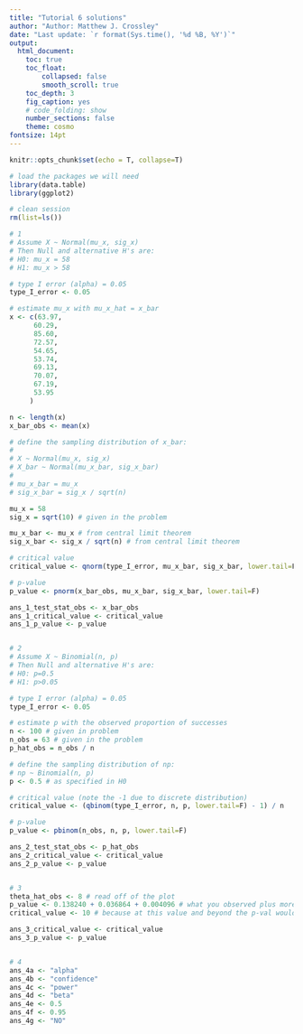 ```yaml
---
title: "Tutorial 6 solutions"
author: "Author: Matthew J. Crossley"
date: "Last update: `r format(Sys.time(), '%d %B, %Y')`"
output:
  html_document:
    toc: true
    toc_float:
        collapsed: false
        smooth_scroll: true
    toc_depth: 3
    fig_caption: yes
    # code_folding: show
    number_sections: false
    theme: cosmo
fontsize: 14pt
---
```


```r
knitr::opts_chunk$set(echo = T, collapse=T)
```

```r
# load the packages we will need
library(data.table)
library(ggplot2)

# clean session
rm(list=ls())

# 1
# Assume X ~ Normal(mu_x, sig_x)
# Then Null and alternative H's are:
# H0: mu_x = 58
# H1: mu_x > 58

# type I error (alpha) = 0.05
type_I_error <- 0.05

# estimate mu_x with mu_x_hat = x_bar
x <- c(63.97,
      60.29,
      85.60,
      72.57,
      54.65,
      53.74,
      69.13,
      70.07,
      67.19,
      53.95
     )

n <- length(x)
x_bar_obs <- mean(x)

# define the sampling distribution of x_bar:
#
# X ~ Normal(mu_x, sig_x)
# X_bar ~ Normal(mu_x_bar, sig_x_bar)
#
# mu_x_bar = mu_x
# sig_x_bar = sig_x / sqrt(n)

mu_x = 58
sig_x = sqrt(10) # given in the problem

mu_x_bar <- mu_x # from central limit theorem
sig_x_bar <- sig_x / sqrt(n) # from central limit theorem

# critical value
critical_value <- qnorm(type_I_error, mu_x_bar, sig_x_bar, lower.tail=F)

# p-value
p_value <- pnorm(x_bar_obs, mu_x_bar, sig_x_bar, lower.tail=F)

ans_1_test_stat_obs <- x_bar_obs
ans_1_critical_value <- critical_value
ans_1_p_value <- p_value


# 2
# Assume X ~ Binomial(n, p)
# Then Null and alternative H's are:
# H0: p=0.5
# H1: p>0.05

# type I error (alpha) = 0.05
type_I_error <- 0.05

# estimate p with the observed proportion of successes
n <- 100 # given in problem
n_obs = 63 # given in the problem
p_hat_obs = n_obs / n

# define the sampling distribution of np:
# np ~ Binomial(n, p)
p <- 0.5 # as specified in H0

# critical value (note the -1 due to discrete distribution)
critical_value <- (qbinom(type_I_error, n, p, lower.tail=F) - 1) / n

# p-value
p_value <- pbinom(n_obs, n, p, lower.tail=F)

ans_2_test_stat_obs <- p_hat_obs
ans_2_critical_value <- critical_value
ans_2_p_value <- p_value


# 3
theta_hat_obs <- 8 # read off of the plot
p_value <- 0.138240 + 0.036864 + 0.004096 # what you observed plus more extreme outcomes
critical_value <- 10 # because at this value and beyond the p-val would be < 0.05 and we would reject H0

ans_3_critical_value <- critical_value
ans_3_p_value <- p_value


# 4
ans_4a <- "alpha"
ans_4b <- "confidence"
ans_4c <- "power"
ans_4d <- "beta"
ans_4e <- 0.5
ans_4f <- 0.95
ans_4g <- "NO"
```